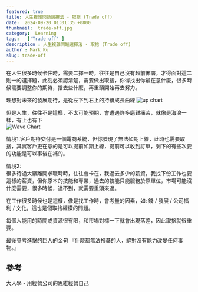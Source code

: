 ```yaml
---
featured: true
title: 人生複雜問題選擇法 - 取捨 (Trade off)
date:  2024-09-20 01:01:35 +0800
thumbnail:  trade-off.jpg
category:  Learning  
tags:   ['Trade off' ]
description : 人生複雜問題選擇法 - 取捨 (Trade off)
author : Mark Ku
slug: trade-off
---
```


在人生很多時候卡住時，需要二擇一時，往往是自己沒有超前佈署，才得面對這二則一的選擇題，此刻必須認清楚，需要做出取捨，你得找出你最在意什麼，很多時候需要調整你的期待，捨去些什麼，再重頭開始再去努力。  

理想對未來的發展期待，是從左下到右上的持續成長曲線
![up chart](up-chart.png)

但是人生，往往不是這樣，不太可能預期，會遭遇許多磨難痛苦，就像是海浪一樣，有上也有下  
![Wave Chart](wave.png)

情境1:客戶期待交付是一個電商系統，但你發現了無法如期上線，此時也需要取捨，其實客戶更在意的是可以提前如期上線，提前可以收到訂單，剩下的有些次要的功能是可以事後在補的。  

情境2:  
很多待過大廠離開求職時時，往往會卡在，我過去多少的薪資，我找下份工作也要這樣的薪資，但你原本的技能和專業，過去的技能只能服務於原單位，市場可能沒什麼需要，很多時候，達不到，就需要重頭來過。  

在工作很多時候也是這樣，像是找工作時，會考量的因素，如: 錢 / 發展 / 公司福利 / 文化，這也是個取捨權橫的問題。  

每個人能用的時間或資源很有限，和市場對標一下就會出現落差，因此取捨就很重要。  

最後參考進擊的巨人的金句
『什麼都無法捨棄的人，絕對沒有能力改變任何事物。』

## 參考
大人學 - 用經營公司的思維經營自己


